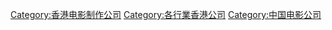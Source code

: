 [[Category:香港电影制作公司|Category:香港电影制作公司]]
[[Category:各行業香港公司|Category:各行業香港公司]]
[[Category:中国电影公司‎|Category:中国电影公司‎]]